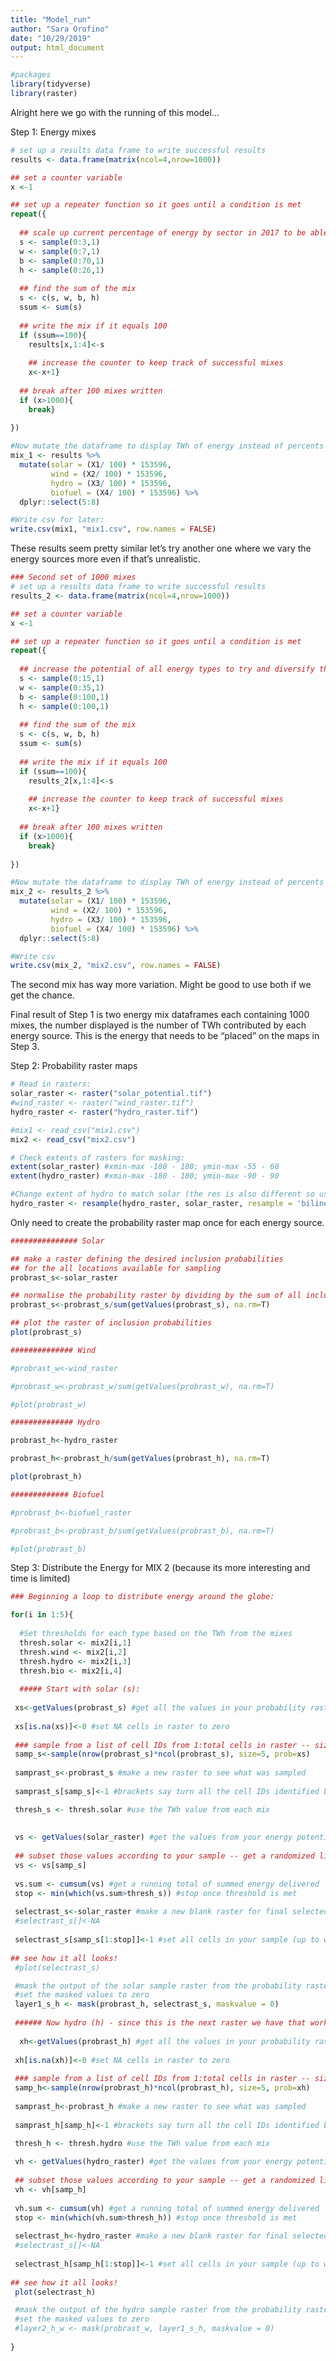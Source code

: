```yaml
---
title: "Model_run"
author: "Sara Orofino"
date: "10/29/2019"
output: html_document
---
```


```r
#packages
library(tidyverse)
library(raster)

```

Alright here we go with the running of this model...

Step 1: Energy mixes 
```r
# set up a results data frame to write successful results 
results <- data.frame(matrix(ncol=4,nrow=1000))

## set a counter variable
x <-1 

## set up a repeater function so it goes until a condition is met
repeat({
  
  ## scale up current percentage of energy by sector in 2017 to be able to meet 100% of energy demand - refer to table in methods for the 2017 percentages 
  s <- sample(0:3,1)
  w <- sample(0:7,1)
  b <- sample(0:70,1)
  h <- sample(0:26,1)
  
  ## find the sum of the mix
  s <- c(s, w, b, h)
  ssum <- sum(s)
  
  ## write the mix if it equals 100
  if (ssum==100){
    results[x,1:4]<-s
    
    ## increase the counter to keep track of successful mixes
    x<-x+1}
  
  ## break after 100 mixes written
  if (x>1000){
    break}
  
})

#Now mutate the dataframe to display TWh of energy instead of percents
mix_1 <- results %>% 
  mutate(solar = (X1/ 100) * 153596,
         wind = (X2/ 100) * 153596,
         hydro = (X3/ 100) * 153596,
         biofuel = (X4/ 100) * 153596) %>% 
  dplyr::select(5:8)

#Write csv for later:
write.csv(mix1, "mix1.csv", row.names = FALSE)
```
These results seem pretty similar let's try another one where we vary the energy sources more even if that's unrealistic. 

```r
### Second set of 1000 mixes 
# set up a results data frame to write successful results 
results_2 <- data.frame(matrix(ncol=4,nrow=1000))

## set a counter variable
x <-1 

## set up a repeater function so it goes until a condition is met
repeat({
  
  ## increase the potential of all energy types to try and diversify the mixes. Make every type 5x higher (up to 100 maximum)
  s <- sample(0:15,1)
  w <- sample(0:35,1)
  b <- sample(0:100,1)
  h <- sample(0:100,1)
  
  ## find the sum of the mix
  s <- c(s, w, b, h)
  ssum <- sum(s)
  
  ## write the mix if it equals 100
  if (ssum==100){
    results_2[x,1:4]<-s
    
    ## increase the counter to keep track of successful mixes
    x<-x+1}
  
  ## break after 100 mixes written
  if (x>1000){
    break}
  
})

#Now mutate the dataframe to display TWh of energy instead of percents
mix_2 <- results_2 %>% 
  mutate(solar = (X1/ 100) * 153596,
         wind = (X2/ 100) * 153596,
         hydro = (X3/ 100) * 153596,
         biofuel = (X4/ 100) * 153596) %>% 
  dplyr::select(5:8)

#Write csv
write.csv(mix_2, "mix2.csv", row.names = FALSE)
```

The second mix has way more variation. Might be good to use both if we get the chance.

Final result of Step 1 is two energy mix dataframes each containing 1000 mixes, the number displayed is the number of TWh contributed by each energy source. This is the energy that needs to be "placed" on the maps in Step 3. 

Step 2: Probability raster maps
```r
# Read in rasters:
solar_raster <- raster("solar_potential.tif")
#wind_raster <- raster("wind_raster.tif")
hydro_raster <- raster("hydro_raster.tif")

#mix1 <- read_csv("mix1.csv")
mix2 <- read_csv("mix2.csv") 

# Check extents of rasters for masking:
extent(solar_raster) #xmin-max -180 - 180; ymin-max -55 - 60
extent(hydro_raster) #xmin-max -180 - 180; ymin-max -90 - 90

#Change extent of hydro to match solar (the res is also different so use resample)
hydro_raster <- resample(hydro_raster, solar_raster, resample = 'bilinear')

```

Only need to create the probability raster map once for each energy source.
```r

############### Solar

## make a raster defining the desired inclusion probabilities 
## for the all locations available for sampling
probrast_s<-solar_raster

## normalise the probability raster by dividing by the sum of all inclusion weights:
probrast_s<-probrast_s/sum(getValues(probrast_s), na.rm=T)

## plot the raster of inclusion probabilities
plot(probrast_s)

############## Wind

#probrast_w<-wind_raster

#probrast_w<-probrast_w/sum(getValues(probrast_w), na.rm=T)

#plot(probrast_w)

############## Hydro

probrast_h<-hydro_raster

probrast_h<-probrast_h/sum(getValues(probrast_h), na.rm=T)

plot(probrast_h)

############# Biofuel

#probrast_b<-biofuel_raster

#probrast_b<-probrast_b/sum(getValues(probrast_b), na.rm=T)

#plot(probrast_b)
```


Step 3: Distribute the Energy for MIX 2 (because its more interesting and time is limited)
```r

### Beginning a loop to distribute energy around the globe:

for(i in 1:5){
  
  #Set thresholds for each type based on the TWh from the mixes
  thresh.solar <- mix2[i,1]
  thresh.wind <- mix2[i,2]
  thresh.hydro <- mix2[i,3]
  thresh.bio <- mix2[i,4]
  
  ##### Start with solar (s):
  
 xs<-getValues(probrast_s) #get all the values in your probability raster as a vector
 
 xs[is.na(xs)]<-0 #set NA cells in raster to zero
 
 ### sample from a list of cell IDs from 1:total cells in raster -- size is number in sample, and prob is the probability of selecting any cell (values from probrast)
 samp_s<-sample(nrow(probrast_s)*ncol(probrast_s), size=5, prob=xs)
 
 samprast_s<-probrast_s #make a new raster to see what was sampled
 
 samprast_s[samp_s]<-1 #brackets say turn all the cell IDs identified by 'samp' into 1

 thresh_s <- thresh.solar #use the TWh value from each mix 
 
 
 vs <- getValues(solar_raster) #get the values from your energy potential map
 
 ## subset those values according to your sample -- get a randomized list of values from your energy potential raster with greater potential more likely to be chosen first
 vs <- vs[samp_s]
 
 vs.sum <- cumsum(vs) #get a running total of summed energy delivered
 stop <- min(which(vs.sum>thresh_s)) #stop once threshold is met
  
 selectrast_s<-solar_raster #make a new blank raster for final selected cells
 #selectrast_s[]<-NA 
 
 selectrast_s[samp_s[1:stop]]<-1 #set all cells in your sample (up to where you achieve energy target to 1)
  
## see how it all looks!
 #plot(selectrast_s)

 #mask the output of the solar sample raster from the probability raster for hydro
 #set the masked values to zero
 layer1_s_h <- mask(probrast_h, selectrast_s, maskvalue = 0) 
 
 ###### Now hydro (h) - since this is the next raster we have that works
 
  xh<-getValues(probrast_h) #get all the values in your probability raster as a vector
 
 xh[is.na(xh)]<-0 #set NA cells in raster to zero
 
 ### sample from a list of cell IDs from 1:total cells in raster -- size is number in sample, and prob is the probability of selecting any cell (values from probrast)
 samp_h<-sample(nrow(probrast_h)*ncol(probrast_h), size=5, prob=xh)
 
 samprast_h<-probrast_h #make a new raster to see what was sampled
 
 samprast_h[samp_h]<-1 #brackets say turn all the cell IDs identified by 'samp' into 1

 thresh_h <- thresh.hydro #use the TWh value from each mix 
 
 vh <- getValues(hydro_raster) #get the values from your energy potential map
 
 ## subset those values according to your sample -- get a randomized list of values from your energy potential raster with greater potential more likely to be chosen first
 vh <- vh[samp_h]
 
 vh.sum <- cumsum(vh) #get a running total of summed energy delivered
 stop <- min(which(vh.sum>thresh_h)) #stop once threshold is met
  
 selectrast_h<-hydro_raster #make a new blank raster for final selected cells
 #selectrast_s[]<-NA 
 
 selectrast_h[samp_h[1:stop]]<-1 #set all cells in your sample (up to where you achieve energy target to 1)
  
## see how it all looks!
 plot(selectrast_h)

 #mask the output of the hydro sample raster from the probability raster for wind
 #set the masked values to zero
 #layer2_h_w <- mask(probrast_w, layer1_s_h, maskvalue = 0) 
 
}


```


